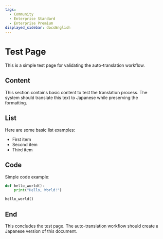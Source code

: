 ```yaml
---
tags:
  - Community
  - Enterprise Standard
  - Enterprise Premium
displayed_sidebar: docsEnglish
---
```


# Test Page

This is a simple test page for validating the auto-translation workflow.

## Content

This section contains basic content to test the translation process. The system should translate this text to Japanese while preserving the formatting.

## List

Here are some basic list examples:

- First item
- Second item
- Third item

## Code

Simple code example:

```python
def hello_world():
    print("Hello, World!")

hello_world()
```

## End

This concludes the test page. The auto-translation workflow should create a Japanese version of this document.
